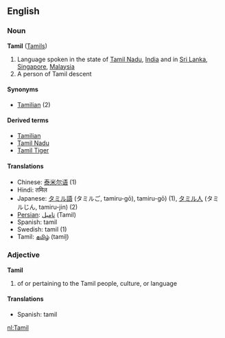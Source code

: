 ==English==
===Noun===
'''Tamil''' ([[Tamils]])

# Language spoken in the state of [[Tamil Nadu]], [[India]] and in [[Sri Lanka]], [[Singapore]], [[Malaysia]]
# A person of Tamil descent

====Synonyms====
*[[Tamilian]] (2)

====Derived terms====
*[[Tamilian]]
*[[Tamil Nadu]] <!-- seems to sometimes be written as a single word -->
*[[Tamil Tiger]] <!-- should this be the plural? -->

====Translations====

* Chinese: [[泰米尔语]] (1)
* Hindi: तमिल
* Japanese: [[タミル語]] (タミルご, tamiru-gō), tamiru-gō) (1), [[タミル人]] (タミルじん, tamiru-jin) (2)
* [[Persian]]: [[تاميل]] (Tamil)
* Spanish: tamil
* Swedish: tamil (1)
* Tamil: [[தமிழ்]] (tamiḻ)

===Adjective===
'''Tamil'''

# of or pertaining to the Tamil people, culture, or language

====Translations====
*Spanish: tamil

[[nl:Tamil]]
